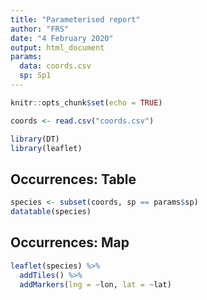 ```yaml
---
title: "Parameterised report"
author: "FRS"
date: "4 February 2020"
output: html_document
params:
  data: coords.csv
  sp: Sp1
---
```


```r
knitr::opts_chunk$set(echo = TRUE)
```

```r
coords <- read.csv("coords.csv")
```

```r
library(DT)
library(leaflet)
```

## Occurrences: Table

```r
species <- subset(coords, sp == params$sp)
datatable(species)
```


## Occurrences: Map

```r
leaflet(species) %>%
  addTiles() %>%
  addMarkers(lng = ~lon, lat = ~lat)
```

